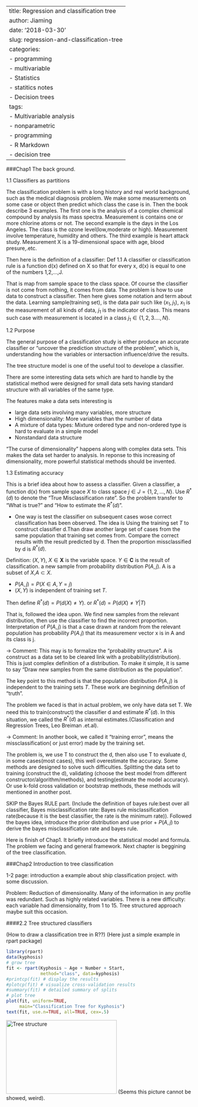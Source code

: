 



---
title: Regression and classification tree
author: Jiaming
date: '2018-03-30'
slug: regression-and-classification-tree
categories:
  - programming
  - multivariable
  - Statistics
  - statitics notes
  - Decision trees
tags:
  - Multivariable analysis
  - nonparametric
  - programming
  - R Markdown
  - decision tree
---


###Chap1 The back ground.

1.1 Classifiers as partitions

The classification problem is with a long history and real world background, such as the medical diagnosis problem. We make some measurements on some case or object then predict which class the case is in.
Then the book describe 3 examples. The first one is the analysis of a complex chemical compound by analysis its mass spectra. Measurement is contains one or more chlorine atoms or not. The second example is the days in the Los Angeles. The class is the ozone level(low,moderate or high). Measurement involve temperature, humidity and others. The third example is heart attack study. Measurement X is a 19-dimensional space with age, blood presure,.etc.

Then here is the definition of a classifier:
Def 1.1 A classifier or classification rule is a function d(x) defined on X so that for every x, d(x) is equal to one of the numbers 1,2,...,J. 

That is map from sample space to the class space.
Of course the classifier is not come from nothing, it comes from data. The problem is how to use data to construct a classifier. Then here gives some notation and term about the data.
Learning sample(training set), is the data pair such like $(x_1,j_1)$, $x_1$ is the measurement of all kinds of data, $j_1$ is the indicator of class. This means such case with measurement is located in a class $j_1\in \{1,2,3....,N\}$.


1.2 Purpose

The general purpose of a classification study is either produce an accurate classifier or "uncover the prediction structure of the problem", which is, understanding how the variables or intersaction influence/drive the results.

The tree structure model is one of the useful tool to develope a classifier.

There are some interesting data sets which are hard to handle by the statistical method were designed for small data sets having standard structure with all variables of the same type.

The features make a data sets interesting is 

- large data sets involving many variables, more structure
- High dimensionality: More variables than the number of data
- A mixture of data types: Mixture ordered type and non-ordered type is hard to evaluate in a simple model
- Nonstandard data structure

"The curse of dimensionality" happens along with complex data sets. This makes the data set harder to analysis. In reponse to this increasing of dimensionality, more powerful statistical methods should be invented.

1.3 Estimating accuracy

This is a brief idea about how to assess a classifier.
Given a classifier, a function d(x) from sample space $X$ to class space $j\in J=\{1,2,...,N\}$. Use $R^*(d)$ to denote the "True Misclassification rate". So the problem transfer to "What is true?" and "How to estimate the $R^*(d)$".

- One way is test the classifier on subsequent cases wose correct classification has been observed.
The idea is Using the training set $T$ to construct classifier d.Than draw another large set of cases from the same population that training set comes from. Compare the correct results with the result predicted by d. Then the proportion missclassified by d is $R^*(d)$.

Definition: $(X,Y)$, $X\in \mathbf{X}$ is the variable space. $Y\in \mathbf{C}$ is the result of classification. a new sample from probability distribution $P(A,j)$. A is a subset of $X$,$A\subset X$.

- $P(A,j)=P(X\in A,Y=j)$
- $(X,Y)$ is independent of training set $T$.

Then define
$R^*(d)=P(d(X)\neq Y)$. or $R^*(d)=P(d(X)\neq Y|T)$

That is, followed the idea upon. We find new samples from the relevant distribution, then use the classifier to find the incorrect proportion.
Interpretation of $P(A,j)$ is that a case drawn at random from the relevant population has probability $P(A.j)$ that its measuremenr vector x is in A and its class is j. 

-> Comment: This may is to formalize the "probability structure". A is construct as a data set to be cleared link with a probability(distribution).
This is just complex definition of a distribution. To make it simple, it is same to say "Draw new samples from the same distribution as the population".

The key point to this method is that the population distribution $P(A,j)$ is independent to the training sets $T$. These work are beginning definition of "truth".

The problem we faced is that in actual problem, we only have data set T. We need this to train(construct) the classifier d and estimate $R^*(d)$. In this situation, we called the $R^*(d)$ as internal estimates.(Classification and Regression Trees, Leo Breiman .et.al). 

-> Comment: In another book, we called it "training error", means the missclassification( or just error) made by the training set.

The problem is, we use T to construct the d, then also use T to evaluate d, in some cases(most cases), this well overestimate the accuracy. 
Some methods are designed to solve such difficulties. Splitting the data set to training (construct the d), validating (choose the best model from different constructor/algorithm/methods), and testing(estimate the model accuracy). Or use k-fold cross validation or bootstrap methods, these methods will mentioned in another post.

SKIP the Bayes RULE part. (Include the definition of bayes rule:best over all classifier, Bayes misclassification rate: Bayes rule misclassification rate(because it is the best classifier, the rate is the minimum rate)).
Followed the bayes idea, introduce the prior distribution and use prior + $P(A,j)$ to derive the bayes misclassification rate and bayes rule.

Here is finish of Chap1. It briefly introduce the statistical model and formula. The problem we facing and general framework. Next chapter is beggining of the tree classification.




###Chap2 Introduction to tree classification

1-2 page: introduction a example about ship classification project. with some discussion.

Problem: Reduction of dimensionality. Many of the information in any profile was redundant. Such as highly related variables.
There is a new difficulty: each variable had dimensionality, from 1 to 15. Tree structured approach maybe suit this occasion.

####2.2 Tree structured classifiers

(How to draw a classification tree in R??)
(Here just a simple example in rpart package)
```r
library(rpart)
data(kyphosis)
# grow tree 
fit <- rpart(Kyphosis ~ Age + Number + Start,
             method="class", data=kyphosis)
#printcp(fit) # display the results 
#plotcp(fit) # visualize cross-validation results 
#summary(fit) # detailed summary of splits
# plot tree 
plot(fit, uniform=TRUE, 
     main="Classification Tree for Kyphosis")
text(fit, use.n=TRUE, all=TRUE, cex=.5)
```
![Tree structure](./img/splitTree.png "Tree structure."){#id .class width=300 height=200px}
(Seems this picture cannot be showed, weird).






